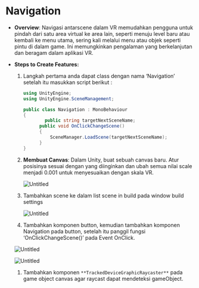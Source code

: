 # Navigation

- **Overview**: Navigasi antarscene dalam VR memudahkan pengguna untuk pindah dari satu area virtual ke area lain, seperti menuju level baru atau kembali ke menu utama, sering kali melalui menu atau objek seperti pintu di dalam game. Ini memungkinkan pengalaman yang berkelanjutan dan beragam dalam aplikasi VR.
- **Steps to Create Features:**
    1. Langkah pertama anda dapat class dengan nama ‘Navigation’ setelah itu masukkan script berikut :

        ```csharp copy
        using UnityEngine;
        using UnityEngine.SceneManagement;

        public class Navigation : MonoBehaviour
        {
        		public string targetNextSceneName;
        	  public void OnClickChangeScene()
        	  {
        	      SceneManager.LoadScene(targetNextSceneName);
        	  }
        }
        ```

    2. **Membuat Canvas**: Dalam Unity, buat sebuah canvas baru. Atur posisinya sesuai dengan yang diinginkan dan ubah semua nilai scale menjadi 0.001 untuk menyesuaikan dengan skala VR.

        ![Untitled](https://prod-files-secure.s3.us-west-2.amazonaws.com/05cdfccc-adb3-469e-aac5-6dc11ecc1b49/c3c528c4-29f0-48b0-b1c6-d90abeaaeafc/Untitled.png)

    3. Tambahkan scene ke dalam list scene in build pada window build settings

        ![Untitled](https://prod-files-secure.s3.us-west-2.amazonaws.com/05cdfccc-adb3-469e-aac5-6dc11ecc1b49/bcfa23df-545c-468c-8b0f-be00b6bfba0a/Untitled.png)

    4. Tambahkan komponen button, kemudian tambahkan komponen Navigation pada button, setelah itu panggil fungsi ‘OnClickChangeScene()’ pada Event OnClick.

    ![Untitled](https://prod-files-secure.s3.us-west-2.amazonaws.com/05cdfccc-adb3-469e-aac5-6dc11ecc1b49/a6bc0c55-cfd1-4d8e-bdcd-1f7952682fd6/Untitled.png)

    ![Untitled](https://prod-files-secure.s3.us-west-2.amazonaws.com/05cdfccc-adb3-469e-aac5-6dc11ecc1b49/6dcf1fa1-5cd4-47fd-b17d-ecccceab4839/Untitled.png)

    1. Tambahkan komponen `**TrackedDeviceGraphicRaycaster**` pada game object canvas agar raycast dapat mendeteksi gameObject.